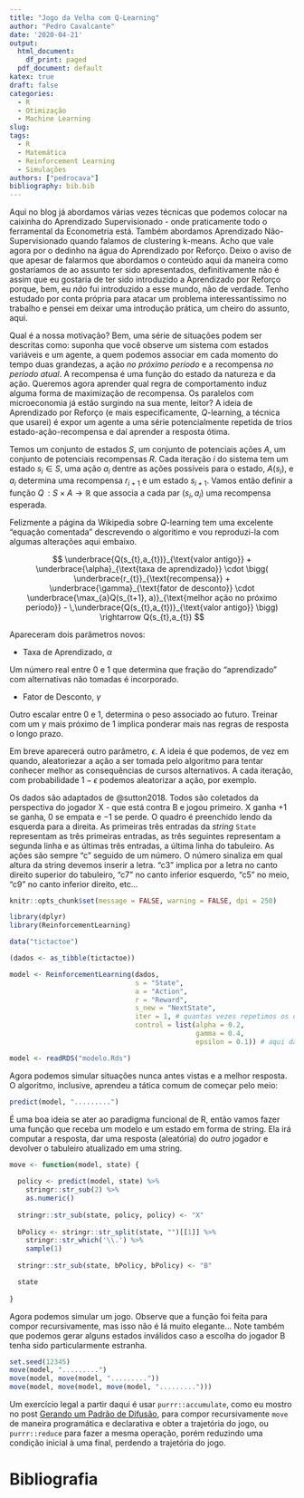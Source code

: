 ```yaml
---
title: "Jogo da Velha com Q-Learning"
author: "Pedro Cavalcante"
date: '2020-04-21'
output:
  html_document:
    df_print: paged
  pdf_document: default
katex: true
draft: false
categories:
  - R
  - Otimização
  - Machine Learning
slug: 
tags:
  - R
  - Matemática
  - Reinforcement Learning
  - Simulações
authors: ["pedrocava"]
bibliography: bib.bib
---
```


Aqui no blog já abordamos várias vezes técnicas que podemos colocar na caixinha do Aprendizado Supervisionado - onde praticamente todo o ferramental da Econometria está. Também abordamos Aprendizado Não-Supervisionado quando falamos de clustering k-means. Acho que vale agora por o dedinho na água do Aprendizado por Reforço. Deixo o aviso de que apesar de falarmos que abordamos o conteúdo aqui da maneira como gostaríamos de ao assunto ter sido apresentados, definitivamente não é assim que eu gostaria de ter sido introduzido a Aprendizado por Reforço porque, bem, eu *não* fui introduzido a esse mundo, não de verdade. Tenho estudado por conta própria para atacar um problema interessantíssimo no trabalho e pensei em deixar uma introdução prática, um cheiro do assunto, aqui. 

Qual é a nossa motivação? Bem, uma série de situações podem ser descritas como: suponha que você observe um sistema com estados variáveis e um agente, a quem podemos associar em cada momento do tempo duas grandezas, a ação _no próximo período_ e a recompensa _no período atual_. A recompensa é uma função do estado da natureza e da ação. Queremos agora aprender qual regra de comportamento induz alguma forma de maximização de recompensa. Os paralelos com microeconomia já estão surgindo na sua mente, leitor? A ideia de Aprendizado por Reforço (e mais especificamente, $Q$-learning, a técnica que usarei) é expor um agente a uma série potencialmente repetida de trios estado-ação-recompensa e daí aprender a resposta ótima.   

Temos um conjunto de estados $S$, um conjunto de potenciais ações $A$, um conjunto de potenciais recompensas $R$. Cada iteração $i$ do sistema tem um estado $s_i \in S$, uma ação $a_i$ dentre as ações possíveis para o estado, $A(s_i)$, e $a_i$ determina uma recompensa $r_{i+1}$ e um estado $s_{i+1}$. Vamos então definir a função $Q \, : S \times A \to \mathbb{R}$ que associa a cada par $(s_i, a_i)$ uma recompensa esperada. 

Felizmente a página da Wikipedia sobre $Q$-learning tem uma excelente "equação comentada" descrevendo o algoritimo e vou reproduzi-la com algumas alterações aqui embaixo.


$$ \underbrace{Q(s_{t},a_{t})}_{\text{valor antigo}} + \underbrace{\alpha}_{\text{taxa de aprendizado}} \cdot  \bigg( \underbrace{r_{t}}_{\text{recompensa}} + \underbrace{\gamma}_{\text{fator de desconto}} \cdot \underbrace{\max_{a}Q(s_{t+1}, a)}_{\text{melhor ação no próximo período}} - \,\underbrace{Q(s_{t},a_{t})}_{\text{valor antigo}} \bigg)  \rightarrow Q(s_{t},a_{t})  $$

Apareceram dois parâmetros novos:

* Taxa de Aprendizado, $\alpha$

Um número real entre $0$ e $1$ que determina que fração do "aprendizado" com alternativas não tomadas é incorporado. 

* Fator de Desconto, $\gamma$

Outro escalar entre $0$ e $1$, determina o peso associado ao futuro. Treinar com um $\gamma$ mais próximo de $1$ implica ponderar mais nas regras de resposta o longo prazo. 

Em breve aparecerá outro parâmetro, $\epsilon$. A ideia é que podemos, de vez em quando, aleatoriezar a ação a ser tomada pelo algoritmo para tentar conhecer melhor as consequências de cursos alternativos. A cada iteração, com probabilidade $1-\epsilon$ podemos aleatorizar a ação, por exemplo.

Os dados são adaptados de @sutton2018. Todos são coletados da perspectiva do jogador X - que está contra B e jogou primeiro. X ganha $+1$ se ganha, $0$ se empata e $-1$ se perde. O quadro é preenchido lendo da esquerda para a direita. As primeiras três entradas da _string_ ``State`` representam as três primeiras entradas, as três seguintes representam a segunda linha e as últimas três entradas, a última linha do tabuleiro. As ações são sempre "c" seguido de um número. O número sinaliza em qual altura da string devemos inserir a letra. "c3" implica por a letra no canto direito superior do tabuleiro, "c7" no canto inferior esquerdo, "c5" no meio, "c9" no canto inferior direito, etc...

```R
knitr::opts_chunk$set(message = FALSE, warning = FALSE, dpi = 250)
```

```R
library(dplyr)
library(ReinforcementLearning)

data("tictactoe")

(dados <- as_tibble(tictactoe))

```


```R

model <- ReinforcementLearning(dados, 
                               s = "State", 
                               a = "Action", 
                               r = "Reward", 
                               s_new = "NextState", 
                               iter = 1, # quantas vezes repetimos os dados 
                               control = list(alpha = 0.2, 
                                              gamma = 0.4, 
                                              epsilon = 0.1)) # aqui damos os parâmetros


```

```R
model <- readRDS("modelo.Rds")
```

Agora podemos simular situações nunca antes vistas e a melhor resposta. O algoritmo, inclusive, aprendeu a tática comum de começar pelo meio:

```R
predict(model, ".........")
```

É uma boa ideia se ater ao paradigma funcional de R, então vamos fazer uma função que receba um modelo e um estado em forma de string. Ela irá computar a resposta, dar uma resposta (aleatória) do _outro_ jogador e devolver o tabuleiro atualizado em uma string. 

```R

move <- function(model, state) {
  
  policy <- predict(model, state) %>%
    stringr::str_sub(2) %>%
    as.numeric()
  
  stringr::str_sub(state, policy, policy) <- "X"
  
  bPolicy <- stringr::str_split(state, "")[[1]] %>%
    stringr::str_which('\\.') %>%
    sample(1)
  
  stringr::str_sub(state, bPolicy, bPolicy) <- "B"

  state
    
}


```

Agora podemos simular um jogo. Observe que a função foi feita para compor recursivamente, mas isso não é lá muito elegante... Note também que podemos gerar alguns estados inválidos caso a escolha do jogador B tenha sido particularmente estranha.

```R
set.seed(12345)
move(model, ".........")
move(model, move(model, "........."))
move(model, move(model, move(model, ".........")))
```

Um exercício legal a partir daqui é usar ``purrr::accumulate``, como eu mostro no post [Gerando um Padrão de Difusão](https://azul.netlify.app/2020/02/09/difusao-gaussiana/), para compor recursivamente ``move`` de maneira programática e declarativa e obter a trajetória do jogo, ou ``purrr::reduce`` para fazer a mesma operação, porém reduzindo uma condição inicial à uma final, perdendo a trajetória do jogo.

# Bibliografia



